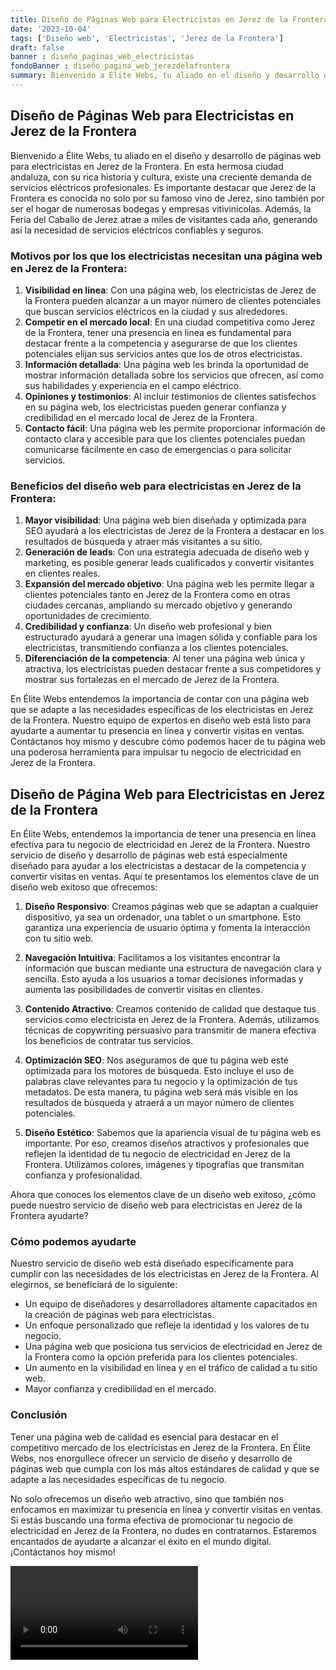 ```yaml
---
title: Diseño de Páginas Web para Electricistas en Jerez de la Frontera
date: '2023-10-04'
tags: ['Diseño web', 'Electricistas', 'Jerez de la Frontera']
draft: false
banner : diseño_paginas_web_electricistas
fondoBanner : diseño_pagina_web_jerezdelafrontera
summary: Bienvenido a Élite Webs, tu aliado en el diseño y desarrollo de páginas web para electricistas en Jerez de la Frontera. En esta hermosa ciudad andaluza, con su rica historia y cultura, existe una creciente demanda de servicios eléctricos profesionales. Es importante destacar que Jerez de la Frontera es conocida no solo por su famoso vino de Jerez, sino también por ser el hogar de numerosas bodegas y empresas vitivinícolas. Además, la Feria del Caballo de Jerez atrae a miles de visitantes cada año, generando así la necesidad de servicios eléctricos confiables y seguros. 
---
```


## Diseño de Páginas Web para Electricistas en Jerez de la Frontera

Bienvenido a Élite Webs, tu aliado en el diseño y desarrollo de páginas web para electricistas en Jerez de la Frontera. En esta hermosa ciudad andaluza, con su rica historia y cultura, existe una creciente demanda de servicios eléctricos profesionales. Es importante destacar que Jerez de la Frontera es conocida no solo por su famoso vino de Jerez, sino también por ser el hogar de numerosas bodegas y empresas vitivinícolas. Además, la Feria del Caballo de Jerez atrae a miles de visitantes cada año, generando así la necesidad de servicios eléctricos confiables y seguros. 

### Motivos por los que los electricistas necesitan una página web en Jerez de la Frontera:

1. **Visibilidad en línea**: Con una página web, los electricistas de Jerez de la Frontera pueden alcanzar a un mayor número de clientes potenciales que buscan servicios eléctricos en la ciudad y sus alrededores.
2. **Competir en el mercado local**: En una ciudad competitiva como Jerez de la Frontera, tener una presencia en línea es fundamental para destacar frente a la competencia y asegurarse de que los clientes potenciales elijan sus servicios antes que los de otros electricistas.
3. **Información detallada**: Una página web les brinda la oportunidad de mostrar información detallada sobre los servicios que ofrecen, así como sus habilidades y experiencia en el campo eléctrico.
4. **Opiniones y testimonios**: Al incluir testimonios de clientes satisfechos en su página web, los electricistas pueden generar confianza y credibilidad en el mercado local de Jerez de la Frontera.
5. **Contacto fácil**: Una página web les permite proporcionar información de contacto clara y accesible para que los clientes potenciales puedan comunicarse fácilmente en caso de emergencias o para solicitar servicios.

### Beneficios del diseño web para electricistas en Jerez de la Frontera:

1. **Mayor visibilidad**: Una página web bien diseñada y optimizada para SEO ayudará a los electricistas de Jerez de la Frontera a destacar en los resultados de búsqueda y atraer más visitantes a su sitio.
2. **Generación de leads**: Con una estrategia adecuada de diseño web y marketing, es posible generar leads cualificados y convertir visitantes en clientes reales.
3. **Expansión del mercado objetivo**: Una página web les permite llegar a clientes potenciales tanto en Jerez de la Frontera como en otras ciudades cercanas, ampliando su mercado objetivo y generando oportunidades de crecimiento.
4. **Credibilidad y confianza**: Un diseño web profesional y bien estructurado ayudará a generar una imagen sólida y confiable para los electricistas, transmitiendo confianza a los clientes potenciales.
5. **Diferenciación de la competencia**: Al tener una página web única y atractiva, los electricistas pueden destacar frente a sus competidores y mostrar sus fortalezas en el mercado de Jerez de la Frontera.

En Élite Webs entendemos la importancia de contar con una página web que se adapte a las necesidades específicas de los electricistas en Jerez de la Frontera. Nuestro equipo de expertos en diseño web está listo para ayudarte a aumentar tu presencia en línea y convertir visitas en ventas. Contáctanos hoy mismo y descubre cómo podemos hacer de tu página web una poderosa herramienta para impulsar tu negocio de electricidad en Jerez de la Frontera.

<GifSeo />

<Cta />

## Diseño de Página Web para Electricistas en Jerez de la Frontera

En Élite Webs, entendemos la importancia de tener una presencia en línea efectiva para tu negocio de electricidad en Jerez de la Frontera. Nuestro servicio de diseño y desarrollo de páginas web está especialmente diseñado para ayudar a los electricistas a destacar de la competencia y convertir visitas en ventas. Aquí te presentamos los elementos clave de un diseño web exitoso que ofrecemos:

1. **Diseño Responsivo**: Creamos páginas web que se adaptan a cualquier dispositivo, ya sea un ordenador, una tablet o un smartphone. Esto garantiza una experiencia de usuario óptima y fomenta la interacción con tu sitio web.

2. **Navegación Intuitiva**: Facilitamos a los visitantes encontrar la información que buscan mediante una estructura de navegación clara y sencilla. Esto ayuda a los usuarios a tomar decisiones informadas y aumenta las posibilidades de convertir visitas en clientes.

3. **Contenido Atractivo**: Creamos contenido de calidad que destaque tus servicios como electricista en Jerez de la Frontera. Además, utilizamos técnicas de copywriting persuasivo para transmitir de manera efectiva los beneficios de contratar tus servicios.

4. **Optimización SEO**: Nos aseguramos de que tu página web esté optimizada para los motores de búsqueda. Esto incluye el uso de palabras clave relevantes para tu negocio y la optimización de tus metadatos. De esta manera, tu página web será más visible en los resultados de búsqueda y atraerá a un mayor número de clientes potenciales.

5. **Diseño Estético**: Sabemos que la apariencia visual de tu página web es importante. Por eso, creamos diseños atractivos y profesionales que reflejen la identidad de tu negocio de electricidad en Jerez de la Frontera. Utilizamos colores, imágenes y tipografías que transmitan confianza y profesionalidad.

Ahora que conoces los elementos clave de un diseño web exitoso, ¿cómo puede nuestro servicio de diseño web para electricistas en Jerez de la Frontera ayudarte?

### Cómo podemos ayudarte

Nuestro servicio de diseño web está diseñado específicamente para cumplir con las necesidades de los electricistas en Jerez de la Frontera. Al elegirnos, se beneficiará de lo siguiente:

- Un equipo de diseñadores y desarrolladores altamente capacitados en la creación de páginas web para electricistas.
- Un enfoque personalizado que refleje la identidad y los valores de tu negocio.
- Una página web que posiciona tus servicios de electricidad en Jerez de la Frontera como la opción preferida para los clientes potenciales.
- Un aumento en la visibilidad en línea y en el tráfico de calidad a tu sitio web.
- Mayor confianza y credibilidad en el mercado.

### Conclusión

Tener una página web de calidad es esencial para destacar en el competitivo mercado de los electricistas en Jerez de la Frontera. En Élite Webs, nos enorgullece ofrecer un servicio de diseño y desarrollo de páginas web que cumpla con los más altos estándares de calidad y que se adapte a las necesidades específicas de tu negocio.

No solo ofrecemos un diseño web atractivo, sino que también nos enfocamos en maximizar tu presencia en línea y convertir visitas en ventas. Si estás buscando una forma efectiva de promocionar tu negocio de electricidad en Jerez de la Frontera, no dudes en contratarnos. Estaremos encantados de ayudarte a alcanzar el éxito en el mundo digital. ¡Contáctanos hoy mismo!

<Video />

<CtaBot job='Electricistas' city='Jerez de la Frontera'/>

<Gmaps query='Jerez de la Frontera+españa+maps' />